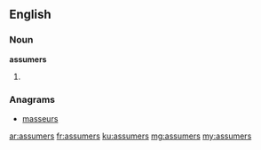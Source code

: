 ==English==

===Noun===
'''assumers'''

# {{plural of|assumer}}

===Anagrams===
* [[masseurs#English|masseurs]]

[[ar:assumers]]
[[fr:assumers]]
[[ku:assumers]]
[[mg:assumers]]
[[my:assumers]]